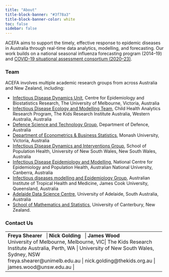 ```yaml
---
title: "About"
title-block-banner: "#3f78a3"
title-block-banner-color: white
toc: false
sidebar: false
---
```


ACEFA aims to support the timely, effective response to epidemic diseases in Australia through real-time data analytics, modelling, and forecasting. Our work builds on a national seasonal influenza forecasting program (2014–19) and [COVID-19 situational assessment consortium (2020–23)](https://doi.org/10.26188/24845328.v1).

### Team

ACEFA involves multiple academic research groups from across Australia and New Zealand, including:

* [Infectious Disease Dynamics Unit](https://mspgh.unimelb.edu.au/research-groups/centre-for-epidemiology-and-biostatistics-research/infectious-disease-dynamics), Centre for Epidemiology and Biostatistics Research, The University of Melbourne, Victoria, Australia
* [Infectious Disease Ecology and Modelling Team](https://www.thekids.org.au/our-research/brain-and-behaviour/child-health-analytics-research-program/infectious-disease-ecology-and-modelling/), Child Health Analytics Research Program, The Kids Research Institute Australia, Western Australia, Australia
* [Defence Science and Technology Group](https://www.dst.defence.gov.au/), Department of Defence, Australia 
* [Department of Econometrics & Business Statistics](https://www.monash.edu/business/ebs/), Monash University, Victoria, Australia
* [Infectious Disease Dynamics and Interventions Group](https://www.unsw.edu.au/medicine-health/our-schools/population-health/research/research-programs-projects/infectious-disease-dynamics-and-interventions), School of Population Health, University of New South Wales, New South Wales, Australia
* [Infectious Disease Epidemiology and Modelling](https://nceph.anu.edu.au/research/groups/infectious-disease-epidemiology-and-modelling), National Centre for Epidemiology and Population Health, Australian National University, Canberra, Australia
* [Infectious diseases modelling and Epidemiology Group](https://www.aithm.jcu.edu.au/professor-emma-mcbryde/), Australian Institute of Tropical Health and Medicine, James Cook University, Queensland, Australia
* [Adelaide Data Science Centre](https://set.adelaide.edu.au/adelaide-data-science-centre/), University of Adelaide, South Australia, Australia
* [School of Mathematics and Statistics](https://www.canterbury.ac.nz/study/academic-study/engineering/schools-and-departments-engineering-forestry-product-design/school-of-mathematics-and-statistics), University of Canterbury, New Zealand.
 

### Contact Us

+-----------------------------------------+---------------------------------------------------+--------------------------------------------+
| **Freya Shearer** \                     | **Nick Golding** \                                | **James Wood** \                           |
| University of Melbourne, Melbourne, VIC\| The Kids Research Institute Australia, Perth, WA \| University of New South Wales, Sydney, NSW\|
| freya.shearer@unimelb.edu.au       | nick.golding@thekids.org.au                  | james.wood@unsw.edu.au                | 
+-----------------------------------------+---------------------------------------------------+--------------------------------------------+


